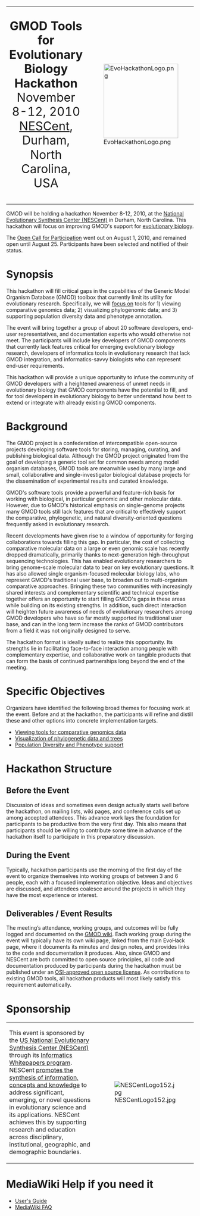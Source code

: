 <center>
{| style="vertical-align: middle; border: 2px solid #A6A6BC" cellpadding="10"
| <div style="text-align: center; font-size: 200%; line-height: 120%"><b>GMOD Tools for Evolutionary Biology Hackathon</b><br />November 8-12, 2010<br />[http://nescent.org/ NESCent], Durham, North Carolina, USA</div>
| [[Image:EvoHackathonLogo.png|center|200px]]
|}
</center>


{{TocRight}}
GMOD will be holding a hackathon November 8-12, 2010, at the [http://nescent.org National Evolutionary Synthesis Center (NESCent)] in Durham, North Carolina.  This hackathon will  focus on improving GMOD's support for [[gmod:Category:Evolution|evolutionary biology]].

The [[gmod:GMOD Evo Hackathon Open Call|Open Call for Participation]] went out on August 1, 2010, and remained open until August 25.  Participants have been selected and notified of their status.

= Synopsis =

This hackathon will fill critical gaps in the capabilities of the Generic Model Organism Database (GMOD) toolbox that currently limit its utility for evolutionary research. Specifically, we will [[#Specific Objectives|focus on]] tools for 1) viewing comparative genomics data; 2) visualizing phylogenomic data; and 3) supporting population diversity data and phenotype annotation.

The event will bring together a group of about 20 software developers, end-user representatives, and documentation experts who would otherwise not meet. The participants will include key developers of GMOD components that currently lack features critical for emerging evolutionary biology research, developers of informatics tools in evolutionary research that lack GMOD integration, and informatics-savvy biologists who can represent end-user requirements.

This hackathon will provide a unique opportunity to infuse the community of GMOD developers with a heightened awareness of unmet needs in evolutionary biology that GMOD components have the potential to fill, and for tool developers in evolutionary biology to better understand how best to extend or integrate with already existing GMOD components.

= Background =

The GMOD project is a confederation of intercompatible open-source projects developing software tools for storing, managing, curating, and publishing biological data. Although the GMOD project originated from the goal of developing a generic tool set for common needs among model organism databases, GMOD tools are meanwhile used by many large and small, collaborative and single-investigator biological database projects for the dissemination of experimental results and curated knowledge.

GMOD's software tools provide a powerful and feature-rich basis for working with biological, in particular genomic and other molecular data. However, due to GMOD's historical emphasis on single-genome projects many GMOD tools still lack features that are critical to effectively support the comparative, phylogenetic, and natural diversity-oriented questions frequently asked in evolutionary research.

Recent developments have given rise to a window of opportunity for forging collaborations towards filling this gap. In particular, the cost of collecting comparative molecular data on a large or even genomic scale has recently dropped dramatically, primarily thanks to next-generation high-throughput sequencing technologies. This has enabled evolutionary researchers to bring genome-scale molecular data to bear on key evolutionary questions. It has also allowed single organism-focused molecular biology labs, who represent GMOD's traditional user base, to broaden out to multi-organism comparative approaches.  Bringing these two communities with increasingly shared interests and complementary scientific and technical expertise together offers an opportunity to start filling GMOD's gaps in these areas while building on its existing strengths. In addition, such direct interaction will heighten future awareness of needs of evolutionary researchers among GMOD developers who have so far mostly supported its traditional user base, and can in the long term increase the ranks of GMOD contributors from a field it was not originally designed to serve.

The hackathon format is ideally suited to realize this opportunity.  Its strengths lie in facilitating face-to-face interaction among people with complementary expertise, and collaborative work on tangible products that can form the basis of continued partnerships long beyond the end of the meeting.

= Specific Objectives =

Organizers have identified the following broad themes for focusing work at the event.  Before and at the hackathon, the participants will refine and distill these and other options into concrete implementation targets.  
* [[Comparative Genomics Visualization|Viewing tools for comparative genomics data]]
* [[Phylogenetics and Tree Visualization|Visualization of phylogenetic data and trees]]
* [[Diversity and Phenotypes|Population Diversity and Phenotype support]]

= Hackathon Structure =

== Before the Event ==

Discussion of ideas and sometimes even design actually starts well before the hackathon, on mailing lists, wiki pages, and conference calls set up among accepted attendees.  This advance work lays the foundation for participants to be productive from the very first day.  This also means that participants should be willing to contribute some time in advance of the hackathon itself to participate in this preparatory discussion.

== During the Event ==

Typically, hackathon participants use the morning of the first day of the event to organize themselves into working groups of between 3 and 6 people, each with a focused implementation objective.  Ideas and objectives are discussed, and attendees coalesce around the projects in which they have the most experience or interest.

== Deliverables / Event Results ==

The meeting’s attendance, working groups, and outcomes will be fully logged and documented on the [[gmod:Main Page|GMOD wiki]].  Each working group during the event will typically have its own wiki page, linked from the main EvoHack page, where it documents its minutes and design notes, and provides links to the code and documentation it produces.  Also, since GMOD and NESCent are both committed to open source principles, all code and documentation produced by participants during the hackathon must be published under an [http://www.opensource.org/licenses/category OSI-approved open source license].  As contributions to existing GMOD tools, all hackathon products will most likely satisfy this requirement automatically.

= Sponsorship =

{|
| This event is sponsored by the [http://www.nescent.org/ US National Evolutionary Synthesis Center (NESCent)] through its [http://www.nescent.org/informatics/whitepapers.php Informatics Whitepapers program]. NESCent [http://www.nescent.org/science/proposals.php promotes the synthesis of information, concepts and knowledge] to address significant, emerging, or novel questions in evolutionary science and its applications. NESCent achieves this by supporting research and education across disciplinary, institutional, geographic, and demographic boundaries.
| [[Image:NESCentLogo152.jpg]]
|}

= MediaWiki Help if you need it =

* [http://meta.wikipedia.org/wiki/MediaWiki_User%27s_Guide User's Guide]
* [http://www.mediawiki.org/wiki/Help:FAQ MediaWiki FAQ]